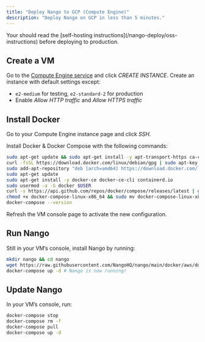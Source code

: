 ```yaml
---
title: "Deploy Nango to GCP (Compute Engine)"
description: "Deploy Nango on GCP in less than 5 minutes."
---
```


<Note>
  Your should read the [self-hosting
  instructions](/nango-deploy/oss-instructions) before deploying to production.
</Note>

## Create a VM[](#create-vm "Direct link to Create a VM")

Go to the
[Compute Engine service](https://console.cloud.google.com/compute/instances) and
click _CREATE INSTANCE_. Create an instance with default settings except:

- `e2-medium` for testing, `e2-standard-2` for production
- Enable _Allow HTTP traffic_ and _Allow HTTPS traffic_

## Install Docker[](#install-docker "Direct link to Install Docker")

Go to your Compute Engine instance page and click _SSH_.

Install Docker & Docker Compose with the following commands:

```bash
sudo apt-get update && sudo apt-get install -y apt-transport-https ca-certificates curl gnupg2 software-properties-common wget
curl -fsSL https://download.docker.com/linux/debian/gpg | sudo apt-key add --
sudo add-apt-repository "deb [arch=amd64] https://download.docker.com/linux/debian buster stable"
sudo apt-get update
sudo apt-get install -y docker-ce docker-ce-cli containerd.io
sudo usermod -a -G docker $USER
curl -s https://api.github.com/repos/docker/compose/releases/latest | grep browser_download_url  | grep docker-compose-linux-x86_64 | cut -d '"' -f 4 | wget -qi -
chmod +x docker-compose-linux-x86_64 && sudo mv docker-compose-linux-x86_64 /usr/local/bin/docker-compose
docker-compose --version
```

<Note>Refresh the VM console page to activate the new configuration.</Note>

## Run Nango[](#run-nango "Direct link to Run Nango")

Still in your VM’s console, install Nango by running:

```bash
mkdir nango && cd nango
wget https://raw.githubusercontent.com/NangoHQ/nango/main/docker/aws/docker-compose.yaml && wget https://raw.githubusercontent.com/NangoHQ/nango/main/.env
docker-compose up -d # Nango is now running!
```

## Update Nango[](#update-nango "Direct link to Update Nango")

In your VM’s console, run:

```bash
docker-compose stop
docker-compose rm -f
docker-compose pull
docker-compose up -d
```
